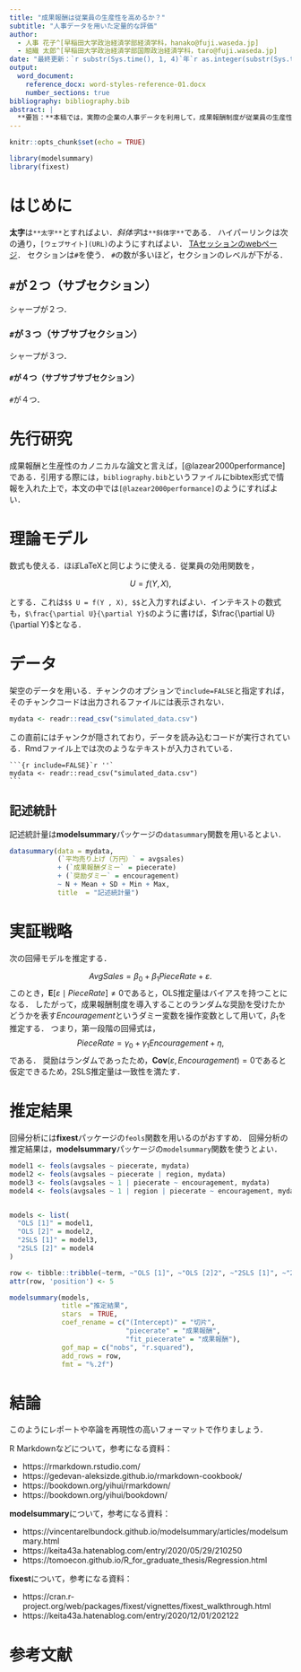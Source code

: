 ```yaml
---
title: "成果報酬は従業員の生産性を高めるか？"
subtitle: "人事データを用いた定量的な評価"
author:
  - 人事 花子^[早稲田大学政治経済学部経済学科，hanako@fuji.waseda.jp]
  - 組織 太郎^[早稲田大学政治経済学部国際政治経済学科，taro@fuji.waseda.jp]
date: "最終更新：`r substr(Sys.time(), 1, 4)`年`r as.integer(substr(Sys.time(), 6, 7))`月`r as.integer(substr(Sys.time(), 9, 10))`日`r substr(Sys.time(), 12, 16)`"
output: 
  word_document:
    reference_docx: word-styles-reference-01.docx
    number_sections: true
bibliography: bibliography.bib 
abstract: |
  **要旨：**本稿では，実際の企業の人事データを利用して，成果報酬制度が従業員の生産性に与える効果を検証する．本稿では，実際の企業の人事データを利用して，成果報酬制度が従業員の生産性に与える効果を検証する．本稿では，実際の企業の人事データを利用して，成果報酬制度が従業員の生産性に与える効果を検証する．本稿では，実際の企業の人事データを利用して，成果報酬制度が従業員の生産性に与える効果を検証する．本稿では，実際の企業の人事データを利用して，成果報酬制度が従業員の生産性に与える効果を検証する．
---
```


```r
knitr::opts_chunk$set(echo = TRUE)

library(modelsummary)
library(fixest)
```

# はじめに

**太字**は`**太字**`とすればよい．*斜体字*は`**斜体字**`である．
ハイパーリンクは次の通り，`[ウェブサイト](URL)`のようにすればよい．
[TAセッションのwebページ](https://github.com/ritsu1997/owanseminar)．
セクションは`#`を使う．
`#`の数が多いほど，セクションのレベルが下がる．

## `#`が２つ（サブセクション）

シャープが２つ．

### `#`が３つ（サブサブセクション）

シャープが３つ．

#### `#`が４つ（サブサブサブセクション）

`#`が４つ．

# 先行研究

成果報酬と生産性のカノニカルな論文と言えば，[@lazear2000performance]である．引用する際には，`bibliography.bib`というファイルにbibtex形式で情報を入れた上で，本文の中では`[@lazear2000performance]`のようにすればよい．

# 理論モデル

数式も使える．ほぼLaTeXと同じように使える．従業員の効用関数を，

$$ U = f(Y , X), $$

とする．これは`$$ U = f(Y , X), $$`と入力すればよい．インテキストの数式も，`$\frac{\partial U}{\partial Y}$`のように書けば，$\frac{\partial U}{\partial Y}$となる．

# データ

架空のデータを用いる．チャンクのオプションで`include=FALSE`と指定すれば，そのチャンクコードは出力されるファイルには表示されない．

```r
mydata <- readr::read_csv("simulated_data.csv")
```

この直前にはチャンクが隠されており，データを読み込むコードが実行されている．Rmdファイル上では次のようなテキストが入力されている．

````
```{r include=FALSE}`r ''`
mydata <- readr::read_csv("simulated_data.csv")
```
````

## 記述統計

記述統計量は**modelsummary**パッケージの`datasummary`関数を用いるとよい．

```r
datasummary(data = mydata, 
            (`平均売り上げ（万円）` = avgsales) 
            + (`成果報酬ダミー` = piecerate) 
            + (`奨励ダミー` = encouragement) 
            ~ N + Mean + SD + Min + Max,
            title  = "記述統計量")
```

# 実証戦略

次の回帰モデルを推定する．

$$
AvgSales = \beta_0 + \beta_1 PieceRate + \varepsilon.
$$
このとき，$\mathbf{E}[\varepsilon \mid PieceRate] \neq  0$であると，OLS推定量はバイアスを持つことになる．
したがって，成果報酬制度を導入することのランダムな奨励を受けたかどうかを表す$Encouragement$というダミー変数を操作変数として用いて，$\beta_1$を推定する．
つまり，第一段階の回帰式は，
$$
PieceRate = \gamma_0 + \gamma_1 Encouragement + \eta,
$$
である．
奨励はランダムであったため，$\mathbf{Cov}(\varepsilon, Encouragement) = 0$であると仮定できるため，2SLS推定量は一致性を満たす．

# 推定結果

回帰分析には**fixest**パッケージの`feols`関数を用いるのがおすすめ．
回帰分析の推定結果は，**modelsummary**パッケージの`modelsummary`関数を使うとよい．

```r
model1 <- feols(avgsales ~ piecerate, mydata)
model2 <- feols(avgsales ~ piecerate | region, mydata)
model3 <- feols(avgsales ~ 1 | piecerate ~ encouragement, mydata)
model4 <- feols(avgsales ~ 1 | region | piecerate ~ encouragement, mydata)


models <- list(
  "OLS [1]" = model1,
  "OLS [2]" = model2,
  "2SLS [1]" = model3,
  "2SLS [2]" = model4
)

row <- tibble::tribble(~term, ~"OLS [1]", ~"OLS [2]2", ~"2SLS [1]", ~"2SLS [2]", "地域固定効果", "No", "Yes", "No", "Yes")
attr(row, 'position') <- 5

modelsummary(models,
             title ="推定結果",
             stars  = TRUE,
             coef_rename = c("(Intercept)" = "切片",
                             "piecerate" = "成果報酬",
                             "fit_piecerate" = "成果報酬"),
             gof_map = c("nobs", "r.squared"),
             add_rows = row,
             fmt = "%.2f")
```


# 結論

このようにレポートや卒論を再現性の高いフォーマットで作りましょう．

R Markdownなどについて，参考になる資料：

- https://rmarkdown.rstudio.com/
- https://gedevan-aleksizde.github.io/rmarkdown-cookbook/
- https://bookdown.org/yihui/rmarkdown/
- https://bookdown.org/yihui/bookdown/

**modelsummary**について，参考になる資料：

- https://vincentarelbundock.github.io/modelsummary/articles/modelsummary.html
- https://keita43a.hatenablog.com/entry/2020/05/29/210250
- https://tomoecon.github.io/R_for_graduate_thesis/Regression.html

**fixest**について，参考になる資料：

- https://cran.r-project.org/web/packages/fixest/vignettes/fixest_walkthrough.html
- https://keita43a.hatenablog.com/entry/2020/12/01/202122

# 参考文献
